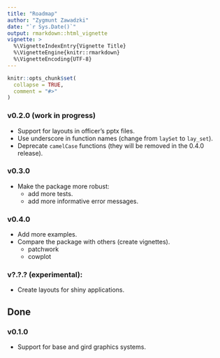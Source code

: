 ```yaml
---
title: "Roadmap"
author: "Zygmunt Zawadzki"
date: "`r Sys.Date()`"
output: rmarkdown::html_vignette
vignette: >
  %\VignetteIndexEntry{Vignette Title}
  %\VignetteEngine{knitr::rmarkdown}
  %\VignetteEncoding{UTF-8}
---
```


```r
knitr::opts_chunk$set(
  collapse = TRUE,
  comment = "#>"
)
```

### v0.2.0 (work in progress)
- Support for layouts in officer's pptx files.
- Use underscore in function names (change from `laySet` to `lay_set`).
- Deprecate `camelCase` functions (they will be removed in the 0.4.0 release).

### v0.3.0
- Make the package more robust:
  - add more tests.
  - add more informative error messages.


### v0.4.0
- Add more examples.
- Compare the package with others (create vignettes).
    - patchwork
    - cowplot

### v?.?.? (experimental):
- Create layouts for shiny applications.

## Done

### v0.1.0

- Support for base and gird graphics systems.
